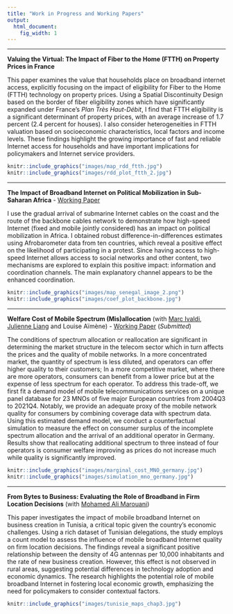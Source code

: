 ```yaml
---
title: "Work in Progress and Working Papers"
output:
  html_document:
    fig_width: 1
---
```


<link rel="shortcut icon" href="favicon.ico">

----

**Valuing the Virtual: The Impact of Fiber to the Home (FTTH) on Property Prices in France** 


This paper examines the value that households place on broadband internet access, explicitly focusing on the impact of eligibility for Fiber to the Home (FTTH) technology on property prices. Using a Spatial Discontinuity Design based on the border of fiber eligibility zones which have significantly expanded under France’s *Plan Très Haut-Débit*, I find that FTTH eligibility is a significant determinant of property prices, with an average increase of 1.7 percent (2.4 percent for houses). I also consider heterogeneities in FTTH valuation based on socioeconomic characteristics, local factors and income levels. These findings highlight the growing importance of fast and reliable Internet access for households and have important implications for policymakers and Internet service providers.

```r
knitr::include_graphics("images/map_rdd_ftth.jpg")
knitr::include_graphics("images/rdd_plot_ftth_2.jpg")
```

<!---
- [Poster](https://jeanbaptisteguiffard.github.io/mywebsite/Poster_Doctorissimes_Guiffard_2023.pdf)


--->

----

**The Impact of Broadband Internet on Political Mobilization in Sub-Saharan Africa** - [Working Paper](https://papers.ssrn.com/sol3/papers.cfm?abstract_id=4247083)

I use the gradual arrival of submarine Internet cables on the coast and the route of the backbone cables network to demonstrate how high-speed Internet (fixed and mobile jointly considered) has an impact on political mobilization in Africa. I obtained robust difference-in-differences estimates using Afrobarometer data from ten countries, which reveal a positive effect on the likelihood of participating in a protest. Since having access to high-speed Internet allows access to social networks and other content, two mechanisms are explored to explain this positive impact: information and coordination channels. The main explanatory channel appears to be the enhanced coordination.



```r
knitr::include_graphics("images/map_senegal_image_2.png")
knitr::include_graphics("images/coef_plot_backbone.jpg")
```



----

**Welfare Cost of Mobile Spectrum (Mis)allocation** (with [Marc Ivaldi](https://www.tse-fr.eu/fr/people/marc-ivaldi), [Julienne Liang](https://www.researchgate.net/profile/Julienne-Liang) and Louise Aïmène) - [Working Paper](https://papers.ssrn.com/sol3/papers.cfm?abstract_id=4228058) (*Submitted*)

The conditions of spectrum allocation or reallocation are significant in determining the market structure in the telecom sector which in turn affects the prices and the quality of mobile networks. In a more concentrated market, the quantity of spectrum is less diluted, and operators can offer higher quality to their customers; In a more competitive market, where there are more operators, consumers can benefit from a lower price but at the expense of less spectrum for each operator. To address this trade-off, we first fit a demand model of mobile telecommunications services on a unique panel database for 23 MNOs of five major European countries from 2004Q3 to 2021Q4. Notably, we provide an adequate proxy of the mobile network quality for consumers by combining coverage data with spectrum data. Using this estimated demand model, we conduct a counterfactual simulation to measure the effect on consumer surplus of the incomplete spectrum allocation and the arrival of an additional operator in Germany. Results show that reallocating additional spectrum to three instead of four operators is consumer welfare improving as prices do not increase much while quality is significantly improved.


```r
knitr::include_graphics("images/marginal_cost_MNO_germany.jpg")
knitr::include_graphics("images/simulation_mno_germany.jpg")
```

----

**From Bytes to Business: Evaluating the Role of Broadband in Firm Location Decisions** (with [Mohamed Ali Marouani](https://sites.google.com/view/mohamedali-marouani/home))

This paper investigates the impact of mobile broadband Internet on business creation in Tunisia, a critical topic given the country's economic challenges. Using a rich dataset of Tunisian delegations, the study employs a count model to assess the influence of mobile broadband Internet quality on firm location decisions. The findings reveal a significant positive relationship between the density of 4G antennas per 10,000 inhabitants and the rate of new business creation. However, this effect is not observed in rural areas, suggesting potential differences in technology adoption and economic dynamics.
The research highlights the potential role of mobile broadband Internet in fostering local economic growth, emphasizing the need for policymakers to consider contextual factors.

```r
knitr::include_graphics("images/tunisie_maps_chap3.jpg")
```


<!---

This paper investigates the impact of mobile broadband Internet on business creation in Tunisia, a critical topic given the country's economic challenges. Using a rich dataset of Tunisian delegations, the study employs a count model to assess the influence of mobile broadband Internet quality on firm location decisions. The findings reveal a significant positive relationship between the density of 4G antennas per 10,000 inhabitants and the rate of new business creation. However, this effect is not observed in rural areas, suggesting potential differences in technology adoption.
The research highlights the potential role of mobile broadband Internet in fostering local economic growth, emphasizing the need for policymakers to consider contextual factors.

```r
knitr::include_graphics("images/tunisie_maps_chap3.jpg")
```


----

**The Relationship between License Duration and Telecom Investment in Africa and the Middle East: an Econometric Analysis** 

This research project links investment in the telecommunications sector and one of the terms of the regulatory framework for this sector, the mobile licence duration in African and Middle-eastern countries. Using World Cellular Information Service and Worldwide Governance Indicators data, we were able to build a database combining the amount of CAPEX per capita with the license duration (the average duration of all active licenses) adding governance quality indicators for 13 developing countries in Africa and the Middle East over a 9-year period. Based on an OLS estimate, we found that the licence duration has a positive effect on investment provided that the political stability of the country is above a certain threshold.

--->



